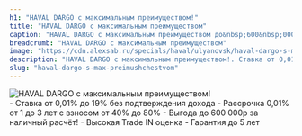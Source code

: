 ```yaml
---
h1: "HAVAL DARGO с максимальным преимуществом!"
title: "HAVAL DARGO с максимальным преимуществом"
caption: "HAVAL DARGO с максимальным преимуществом до&nbsp;600&nbsp;000р!"
breadcrumb: "HAVAL DARGO с максимальным преимуществом"
image: "https://cdn.alexsab.ru/specials/haval/ulyanovsk/haval-dargo-s-max-preimushchestvom/thumb.webp"
description: "HAVAL DARGO с максимальным преимуществом!. Ставка от 0,01% до 19% без подтверждения дохода. Рассрочка 0,01% от 1 до 3 лет с взносом от 40% до 80%. Выгода до 600 000р за наличный расчёт!. Высокая Trade IN оценка. Гарантия до 5 лет"
slug: "haval-dargo-s-max-preimushchestvom"
---
```



<picture>
	<source media="(min-width: 942px)" srcset="https://cdn.alexsab.ru/specials/haval/ulyanovsk/haval-dargo-s-max-preimushchestvom/banner.webp" />
	<source media="(min-width: 320px)" srcset="https://cdn.alexsab.ru/specials/haval/ulyanovsk/haval-dargo-s-max-preimushchestvom/thumb.webp" />
	<img src="https://cdn.alexsab.ru/specials/haval/ulyanovsk/haval-dargo-s-max-preimushchestvom/banner.webp" class="max-w-full mx-auto mb-10" alt="HAVAL DARGO с максимальным преимуществом!" />
</picture>

<br/>
- Ставка от 0,01% до 19% без подтверждения дохода
- Рассрочка 0,01% от 1 до 3 лет с взносом от 40% до 80%
- Выгода до 600 000р за наличный расчёт!
- Высокая Trade IN оценка
- Гарантия до 5 лет
<br/>

<SpecialSalonsInfo title='Получить предложение' dataTitle='HAVAL DARGO с максимальным преимуществом!' dataFormName="Получить предложение. HAVAL DARGO с максимальным преимуществом!" />